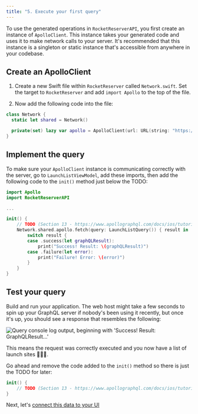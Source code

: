 ```yaml
---
title: "5. Execute your first query"
---
```


To use the generated operations in `RocketReserverAPI`, you first create an instance of `ApolloClient`. This instance takes your generated code and uses it to make network calls to your server. It's recommended that this instance is a singleton or static instance that's accessible from anywhere in your codebase.

## Create an ApolloClient

1. Create a new Swift file within `RocketReserver` called `Network.swift`.  Set the target to `RocketReserver` and add `import Apollo` to the top of the file.

2. Now add the following code into the file:

```swift title="Network.swift"
class Network {
  static let shared = Network()

  private(set) lazy var apollo = ApolloClient(url: URL(string: "https://apollo-fullstack-tutorial.herokuapp.com/graphql")!)
}
```

## Implement the query

To make sure your `ApolloClient` instance is communicating correctly with the server, go to `LaunchListViewModel`, add these imports, then add the following code to the `init()` method just below the TODO:

```swift title="LaunchListViewModel.swift"
import Apollo
import RocketReserverAPI

...

init() {
    // TODO (Section 13 - https://www.apollographql.com/docs/ios/tutorial/tutorial-subscriptions#use-your-subscription)
    Network.shared.apollo.fetch(query: LaunchListQuery()) { result in
        switch result {
        case .success(let graphQLResult):
            print("Success! Result: \(graphQLResult)")
        case .failure(let error):
            print("Failure! Error: \(error)")
        }
    }
}
```

## Test your query

Build and run your application. The web host might take a few seconds to spin up your GraphQL server if nobody's been using it recently, but once it's up, you should see a response that resembles the following:

<img src="images/query_console_log_sample.png" class="screenshot" alt="Query console log output, beginning with 'Success! Result: GraphQLResult...'"/>

This means the request was correctly executed and you now have a list of launch sites 🚀🚀🚀.

Go ahead and remove the code added to the `init()` method so there is just the TODO for later:


```swift title="LaunchListViewModel.swift"
init() {
    // TODO (Section 13 - https://www.apollographql.com/docs/ios/tutorial/tutorial-subscriptions#use-your-subscription)
}
```

Next, let's [connect this data to your UI](tutorial-connect-queries-to-ui)
